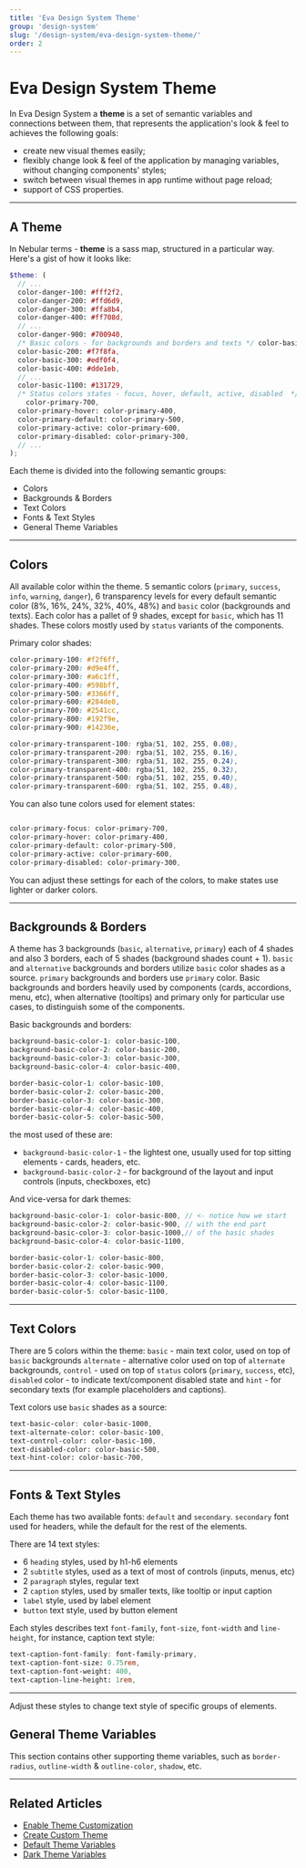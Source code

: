 ```yaml
---
title: 'Eva Design System Theme'
group: 'design-system'
slug: '/design-system/eva-design-system-theme/'
order: 2
---
```


# Eva Design System Theme

In Eva Design System a **theme** is a set of semantic variables and connections between them, that represents the application's look & feel to achieves the following goals:

- create new visual themes easily;
- flexibly change look & feel of the application by managing variables, without changing components' styles;
- switch between visual themes in app runtime without page reload;
- support of CSS properties.

<hr />

## A Theme

In Nebular terms - **theme** is a sass map, structured in a particular way. Here's a gist of how it looks like:

```scss
$theme: (
  // ...
  color-danger-100: #fff2f2,
  color-danger-200: #ffd6d9,
  color-danger-300: #ffa8b4,
  color-danger-400: #ff708d,
  // ...
  color-danger-900: #700940,
  /* Basic colors - for backgrounds and borders and texts */ color-basic-100: white,
  color-basic-200: #f7f8fa,
  color-basic-300: #edf0f4,
  color-basic-400: #dde1eb,
  // ...
  color-basic-1100: #131729,
  /* Status colors states - focus, hover, default, active, disabled  */ color-primary-focus:
    color-primary-700,
  color-primary-hover: color-primary-400,
  color-primary-default: color-primary-500,
  color-primary-active: color-primary-600,
  color-primary-disabled: color-primary-300,
  // ...
);
```

Each theme is divided into the following semantic groups:

- Colors
- Backgrounds & Borders
- Text Colors
- Fonts & Text Styles
- General Theme Variables

<hr />

## Colors

All available color within the theme. 5 semantic colors (`primary`, `success`, `info`, `warning`, `danger`), 6 transparency levels for every default semantic color (8%, 16%, 24%, 32%, 40%, 48%) and `basic` color (backgrounds and texts).
Each color has a pallet of 9 shades, except for `basic`, which has 11 shades. These colors mostly used by `status` variants of the components.

Primary color shades:

```scss
color-primary-100: #f2f6ff,
color-primary-200: #d9e4ff,
color-primary-300: #a6c1ff,
color-primary-400: #598bff,
color-primary-500: #3366ff,
color-primary-600: #284de0,
color-primary-700: #2541cc,
color-primary-800: #192f9e,
color-primary-900: #14236e,

color-primary-transparent-100: rgba(51, 102, 255, 0.08),
color-primary-transparent-200: rgba(51, 102, 255, 0.16),
color-primary-transparent-300: rgba(51, 102, 255, 0.24),
color-primary-transparent-400: rgba(51, 102, 255, 0.32),
color-primary-transparent-500: rgba(51, 102, 255, 0.40),
color-primary-transparent-600: rgba(51, 102, 255, 0.48),
```

You can also tune colors used for element states:

```scss

color-primary-focus: color-primary-700,
color-primary-hover: color-primary-400,
color-primary-default: color-primary-500,
color-primary-active: color-primary-600,
color-primary-disabled: color-primary-300,
```

You can adjust these settings for each of the colors, to make states use lighter or darker colors.

<hr />

## Backgrounds & Borders

A theme has 3 backgrounds (`basic`, `alternative`, `primary`) each of 4 shades and also 3 borders, each of 5 shades (background shades count + 1).
`basic` and `alternative` backgrounds and borders utilize `basic` color shades as a source. `primary` backgrounds and borders use `primary` color.
Basic backgrounds and borders heavily used by components (cards, accordions, menu, etc), when alternative (tooltips) and primary only for particular use cases,
to distinguish some of the components.

Basic backgrounds and borders:

```scss
background-basic-color-1: color-basic-100,
background-basic-color-2: color-basic-200,
background-basic-color-3: color-basic-300,
background-basic-color-4: color-basic-400,

border-basic-color-1: color-basic-100,
border-basic-color-2: color-basic-200,
border-basic-color-3: color-basic-300,
border-basic-color-4: color-basic-400,
border-basic-color-5: color-basic-500,
```

the most used of these are:

- `background-basic-color-1` - the lightest one, usually used for top sitting elements - cards, headers, etc.
- `background-basic-color-2` - for background of the layout and input controls (inputs, checkboxes, etc)

And vice-versa for dark themes:

```scss
background-basic-color-1: color-basic-800, // <- notice how we start
background-basic-color-2: color-basic-900, // with the end part
background-basic-color-3: color-basic-1000,// of the basic shades
background-basic-color-4: color-basic-1100,

border-basic-color-1: color-basic-800,
border-basic-color-2: color-basic-900,
border-basic-color-3: color-basic-1000,
border-basic-color-4: color-basic-1100,
border-basic-color-5: color-basic-1100,
```

<hr />

## Text Colors

There are 5 colors within the theme: `basic` - main text color, used on top of `basic` backgrounds `alternate` - alternative color used on top of `alternate` backgrounds,
`control` - used on top of `status` colors (`primary`, `success`, etc), `disabled` color - to indicate text/component disabled state
and `hint` - for secondary texts (for example placeholders and captions).

Text colors use `basic` shades as a source:

```scss
text-basic-color: color-basic-1000,
text-alternate-color: color-basic-100,
text-control-color: color-basic-100,
text-disabled-color: color-basic-500,
text-hint-color: color-basic-700,
```

<hr />

## Fonts & Text Styles

Each theme has two available fonts: `default` and `secondary`. `secondary` font used for headers, while the default for the rest of the elements.

There are 14 text styles:

- 6 `heading` styles, used by h1-h6 elements
- 2 `subtitle` styles, used as a text of most of controls (inputs, menus, etc)
- 2 `paragraph` styles, regular text
- 2 `caption` styles, used by smaller texts, like tooltip or input caption
- `label` style, used by label element
- `button` text style, used by button element

Each styles describes text `font-family`, `font-size`, `font-width` and `line-height`, for instance, caption text style:

```scss
text-caption-font-family: font-family-primary,
text-caption-font-size: 0.75rem,
text-caption-font-weight: 400,
text-caption-line-height: 1rem,
```

<hr />

Adjust these styles to change text style of specific groups of elements.

## General Theme Variables

This section contains other supporting theme variables, such as `border-radius`, `outline-width` & `outline-color`, `shadow`, etc.

<hr />

## Related Articles

- [Enable Theme Customization](docs/design-system/enable-customizable-theme)
- [Create Custom Theme](docs/design-system/create-custom-theme)
- [Default Theme Variables](docs/design-system/default-theme)
- [Dark Theme Variables](docs/design-system/dark-theme)
